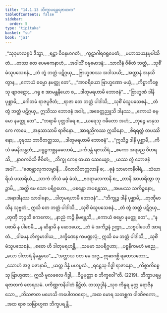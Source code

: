 ```yaml
---
title: "14.1.13 ဘိက္ခာပရမ္ပရဇာတက"
tableOfContents: false
sidebar:
  order: 5
type: "tipitaka"
basket: "su"
book: "ja1"
---
```



<DynamicBreadcrumb />

<Division number="270" book="ja1">

<Paragraph number="2829" type="verses" book="ja1">
_“သုခုမာလရူပံ ဒိသွာ,_  
_ရဋ္ဌာ ဝိဝနမာဂတံ;_  
_ကူဋာဂါရဝရူပေတံ,_  
_မဟာသယနမုပါသိတံ._  

</Paragraph>

</Division>
<Division number="271" book="ja1">

<Paragraph number="2830" type="verses" book="ja1">
_တဿ တေ ပေမကေနာဟံ,_  
_အဒါသိံ ဝဍ္ဎမောဒနံ;_  
_သာလီနံ ဝိစိတံ ဘတ္တံ,_  
_သုစိံ မံသူပသေစနံ._  

</Paragraph>

</Division>
<Division number="272" book="ja1">

<Paragraph number="2831" type="verses" book="ja1">
_တံ တွံ ဘတ္တံ ပဋိဂ္ဂယှ,_  
_ဗြာဟ္မဏဿ အဒါသယိ;_  
_အတ္တာနံ အနသိတွာန,_  
_ကောယံ ဓမ္မော နမတ္ထု တေ”._  

</Paragraph>

</Division>
<Division number="273" book="ja1">

<Paragraph number="2832" type="verses" book="ja1">
_“အာစရိယော ဗြာဟ္မဏော မယှံ,_  
_ကိစ္စာကိစ္စေသု ဗျာဝဋော;_  
_ဂရု စ အာမန္တနီယော စ,_  
_ဒါတုမရဟာမိ ဘောဇနံ”._  

</Paragraph>

</Division>
<Division number="274" book="ja1">

<Paragraph number="2833" type="verses" book="ja1">
_“ဗြာဟ္မဏံ ဒါနိ ပုစ္ဆာမိ,_  
_ဂေါတမံ ရာဇပူဇိတံ;_  
_ရာဇာ တေ ဘတ္တံ ပါဒါသိ,_  
_သုစိံ မံသူပသေစနံ._  

</Paragraph>

</Division>
<Division number="275" book="ja1">

<Paragraph number="2834" type="verses" book="ja1">
_တံ တွံ ဘတ္တံ ပဋိဂ္ဂယှ,_  
ဣသိဿ ဘောဇနံ အဒါ;_  
_အခေတ္တညူသိ ဒါနဿ,_  
_ကောယံ ဓမ္မော နမတ္ထု တေ”._  

</Paragraph>

</Division>
<Division number="276" book="ja1">

<Paragraph number="2835" type="verses" book="ja1">
_“ဘရာမိ ပုတ္တဒါရေ စ,_  
_ဃရေသု ဂဓိတော အဟံ;_  
_ဘုဉ္ဇေ မာနုသကေ ကာမေ,_  
_အနုသာသာမိ ရာဇိနော._  

</Paragraph>

</Division>
<Division number="277" book="ja1">

<Paragraph number="2836" type="verses" book="ja1">
_အာရညိကဿ ဣသိနော,_  
_စိရရတ္တံ တပဿိနော;_  
_ဝုဍ္ဎဿ ဘာဝိတတ္တဿ,_  
_ဒါတုမရဟာမိ ဘောဇနံ”._  

</Paragraph>

</Division>
<Division number="278" book="ja1">

<Paragraph number="2837" type="verses" book="ja1">
_“ဣသိဉ္စ ဒါနိ ပုစ္ဆာမိ,_  
_ကိသံ ဓမနိသန္ထတံ;_  
_ပရူဠှကစ္ဆနခလောမံ,_  
_ပင်္ကဒန္တံ ရဇဿိရံ._  

</Paragraph>

</Division>
<Division number="279" book="ja1">

<Paragraph number="2838" type="verses" book="ja1">
_ဧကော အရညေ ဝိဟရသိ,_  
_နာဝကင်္ခသိ ဇီဝိတံ;_  
_ဘိက္ခု ကေန တယာ သေယျော,_  
_ယဿ တွံ ဘောဇနံ အဒါ”._  

</Paragraph>

</Division>
<Division number="280" book="ja1">

<Paragraph number="2839" type="verses" book="ja1">
_“ခဏန္တာလုကလမ္ဗာနိ,_  
_ဗိလာလိတက္ကလာနိ စ;_  
_ဓုနံ သာမာကနီဝါရံ,_  
_သံဃာရိယံ ပသာရိယံ._  

</Paragraph>

</Division>
<Division number="281" book="ja1">

<Paragraph number="2840" type="verses" book="ja1">
_သာကံ ဘိသံ မဓုံ မံသံ,_  
_ဗဒရာမလကာနိ စ;_  
_တာနိ အာဟရိတွာ ဘုဉ္ဇာမိ,_  
_အတ္ထိ မေ သော ပရိဂ္ဂဟော._  

</Paragraph>

</Division>
<Division number="282" book="ja1">

<Paragraph number="2841" type="verses" book="ja1">
_ပစန္တော အပစန္တဿ,_  
_အမမဿ သကိဉ္စနော;_  
_အနာဒါနဿ သာဒါနော,_  
_ဒါတုမရဟာမိ ဘောဇနံ”._  

</Paragraph>

</Division>
<Division number="283" book="ja1">

<Paragraph number="2842" type="verses" book="ja1">
_“ဘိက္ခုဉ္စ ဒါနိ ပုစ္ဆာမိ,_  
_တုဏှီမာသီန သုဗ္ဗတံ;_  
ဣသိ တေ ဘတ္တံ ပါဒါသိ,_  
_သုစိံ မံသူပသေစနံ._  

</Paragraph>

</Division>
<Division number="284" book="ja1">

<Paragraph number="2843" type="verses" book="ja1">
_တံ တွံ ဘတ္တံ ပဋိဂ္ဂယှ,_  
_တုဏှီ ဘုဉ္ဇသိ ဧကကော;_  
_နာညံ ကဉ္စိ နိမန္တေသိ,_  
_ကောယံ ဓမ္မော နမတ္ထု တေ”._  

</Paragraph>

</Division>
<Division number="285" book="ja1">

<Paragraph number="2844" type="verses" book="ja1">
_“န ပစာမိ န ပါစေမိ,_  
_န ဆိန္ဒာမိ န ဆေဒယေ;_  
_တံ မံ အကိဉ္စနံ ဉတွာ,_  
_သဗ္ဗပါပေဟိ အာရတံ._  

</Paragraph>

</Division>
<Division number="286" book="ja1">

<Paragraph number="2845" type="verses" book="ja1">
_ဝါမေန ဘိက္ခမာဒါယ,_  
_ဒက္ခိဏေန ကမဏ္ဍလုံ;_  
ဣသိ မေ ဘတ္တံ ပါဒါသိ,_  
_သုစိံ မံသူပသေစနံ._  

</Paragraph>

</Division>
<Division number="287" book="ja1">

<Paragraph number="2846" type="verses" book="ja1">
_ဧတေ ဟိ ဒါတုမရဟန္တိ,_  
_သမမာ သပရိဂ္ဂဟာ;_  
_ပစ္စနီကမဟံ မညေ,_  
_ယော ဒါတာရံ နိမန္တယေ”._  

</Paragraph>

</Division>
<Division number="288" book="ja1">

<Paragraph number="2847" type="verses" book="ja1">
_“အတ္ထာယ ဝတ မေ အဇ္ဇ,_  
ဣဓာဂစ္ဆိ ရထေသဘော;_  
_သောဟံ အဇ္ဇ ပဇာနာမိ,_  
_ယတ္ထ ဒိန္နံ မဟပ္ဖလံ._  

</Paragraph>

</Division>
<Division number="289" book="ja1">

<Paragraph number="2848" type="verses" book="ja1">
_ရဋ္ဌေသု ဂိဒ္ဓါ ရာဇာနော,_  
_ကိစ္စာကိစ္စေသု ဗြာဟ္မဏာ;_  
ဣသီ မူလဖလေ ဂိဒ္ဓါ,_  
_ဝိပ္ပမုတ္တာ စ ဘိက္ခဝေါ”တိ. (2219)_  


</Paragraph>
</Division>

<Paragraph number="2849" type="center" book="ja1">
ဘိက္ခာပရမ္ပရဇာတကံ တေရသမံ.



</Paragraph>

<Paragraph number="2850" type="center" book="ja1">
ပကိဏ္ဏကနိပါတံ နိဋ္ဌိတံ.



</Paragraph>

<Paragraph number="2851" type="center" book="ja1">
တဿုဒ္ဒါနံ


</Paragraph>

<Paragraph number="2852" type="verses" book="ja1">
_သုဝ ကိန္နရ မုက္က ခရာဇိနသော,_  
_ဘိသဇာတ မဟေသိ ကပေါတဝရော;_  
_အထ မောရ သတစ္ဆက ဝါဏိဇကော,_  
_အထ ရာဇ သဗြာဟ္မဏ ဘိက္ခပရန္တိ._
</Paragraph>